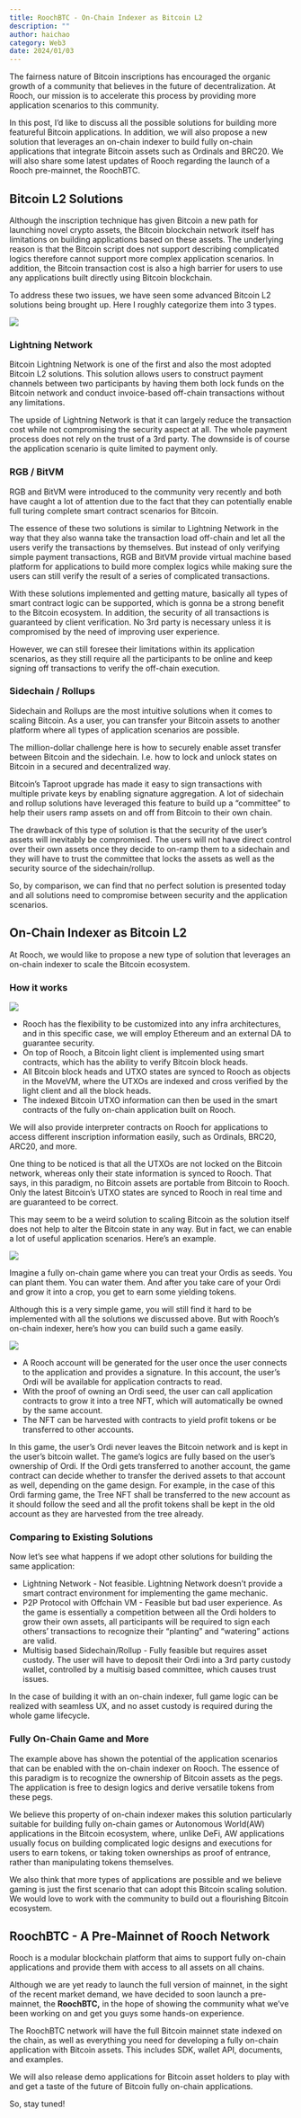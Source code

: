 ```yaml
---
title: RoochBTC - On-Chain Indexer as Bitcoin L2
description: ""
author: haichao
category: Web3
date: 2024/01/03
---
```



<PostHeader />

The fairness nature of Bitcoin inscriptions has encouraged the organic growth of a community that believes in the future of decentralization. At Rooch, our mission is to accelerate this process by providing more application scenarios to this community.

In this post, I’d like to discuss all the possible solutions for building more featureful Bitcoin applications. In addition, we will also propose a new solution that leverages an on-chain indexer to build fully on-chain applications that integrate Bitcoin assets such as Ordinals and BRC20. We will also share some latest updates of Rooch regarding the launch of a Rooch pre-mainnet, the RoochBTC.

## Bitcoin L2 Solutions

Although the inscription technique has given Bitcoin a new path for launching novel crypto assets, the Bitcoin blockchain network itself has limitations on building applications based on these assets. The underlying reason is that the Bitcoin script does not support describing complicated logics therefore cannot support more complex application scenarios. In addition, the Bitcoin transaction cost is also a high barrier for users to use any applications built directly using Bitcoin blockchain.

To address these two issues, we have seen some advanced Bitcoin L2 solutions being brought up. Here I roughly categorize them into 3 types.

![](/docs/rooch-btc-1.png)

### Lightning Network

Bitcoin Lightning Network is one of the first and also the most adopted Bitcoin L2 solutions. This solution allows users to construct payment channels between two participants by having them both lock funds on the Bitcoin network and conduct invoice-based off-chain transactions without any limitations. 

The upside of Lightning Network is that it can largely reduce the transaction cost while not compromising the security aspect at all. The whole payment process does not rely on the trust of a 3rd party. The downside is of course the application scenario is quite limited to payment only.

### RGB / BitVM

RGB and BitVM were introduced to the community very recently and both have caught a lot of attention due to the fact that they can potentially enable full turing complete smart contract scenarios for Bitcoin. 

The essence of these two solutions is similar to Lightning Network in the way that they also wanna take the transaction load off-chain and let all the users verify the transactions by themselves. But instead of only verifying simple payment transactions, RGB and BitVM provide virtual machine based platform for applications to build more complex logics while making sure the users can still verify the result of a series of complicated transactions.

With these solutions implemented and getting mature, basically all types of smart contract logic can be supported, which is gonna be a strong benefit to the Bitcoin ecosystem. In addition, the security of all transactions is guaranteed by client verification. No 3rd party is necessary unless it is compromised by the need of improving user experience. 

However, we can still foresee their limitations within its application scenarios, as they still require all the participants to be online and keep signing off transactions to verify the off-chain execution.

### Sidechain / Rollups

Sidechain and Rollups are the most intuitive solutions when it comes to scaling Bitcoin. As a user, you can transfer your Bitcoin assets to another platform where all types of application scenarios are possible.

The million-dollar challenge here is how to securely enable asset transfer between Bitcoin and the sidechain. I.e. how to lock and unlock states on Bitcoin in a secured and decentralized way. 

Bitcoin’s Taproot upgrade has made it easy to sign transactions with multiple private keys by enabling signature aggregation.  A lot of sidechain and rollup solutions have leveraged this feature to build up a “committee” to help their users ramp assets on and off from Bitcoin to their own chain. 

The drawback of this type of solution is that the security of the user’s assets will inevitably be compromised. The users will not have direct control over their own assets once they decide to on-ramp them to a sidechain and they will have to trust the committee that locks the assets as well as the security source of the sidechain/rollup.

So, by comparison, we can find that no perfect solution is presented today and all solutions need to compromise between security and the application scenarios.

## On-Chain Indexer as Bitcoin L2

At Rooch, we would like to propose a new type of solution that leverages an on-chain indexer to scale the Bitcoin ecosystem.

### How it works

![](/docs/rooch-btc-2.png)

- Rooch has the flexibility to be customized into any infra architectures, and in this specific case, we will employ Ethereum and an external DA to guarantee security.
- On top of Rooch, a Bitcoin light client is implemented using smart contracts, which has the ability to verify Bitcoin block heads.
- All Bitcoin block heads and UTXO states are synced to Rooch as objects in the MoveVM, where the UTXOs are indexed and cross verified by the light client and all the block heads.
- The indexed Bitcoin UTXO information can then be used in the smart contracts of the fully on-chain application built on Rooch.

We will also provide interpreter contracts on Rooch for applications to access different inscription information easily, such as Ordinals, BRC20, ARC20, and more.

One thing to be noticed is that all the UTXOs are not locked on the Bitcoin network, whereas only their state information is synced to Rooch. That says, in this paradigm, no Bitcoin assets are portable from Bitcoin to Rooch. Only the latest Bitcoin’s UTXO states are synced to Rooch in real time and are guaranteed to be correct. 

This may seem to be a weird solution to scaling Bitcoin as the solution itself does not help to alter the Bitcoin state in any way. But in fact, we can enable a lot of useful application scenarios. Here’s an example.

![](/docs/rooch-btc-3.png)

Imagine a fully on-chain game where you can treat your Ordis as seeds. You can plant them. You can water them. And after you take care of your Ordi and grow it into a crop, you get to earn some yielding tokens.

Although this is a very simple game, you will still find it hard to be implemented with all the solutions we discussed above. But with Rooch’s on-chain indexer, here’s how you can build such a game easily.

![](/docs/rooch-btc-4.png)

- A Rooch account will be generated for the user once the user connects to the application and provides a signature. In this account, the user’s Ordi will be available for application contracts to read.
- With the proof of owning an Ordi seed, the user can call application contracts to grow it into a tree NFT, which will automatically be owned by the same account.
- The NFT can be harvested with contracts to yield profit tokens or be transferred to other accounts.

In this game, the user’s Ordi never leaves the Bitcoin network and is kept in the user’s bitcoin wallet. The game’s logics are fully based on the user’s ownership of Ordi. If the Ordi gets transferred to another account, the game contract can decide whether to transfer the derived assets to that account as well, depending on the game design. For example, in the case of this Ordi farming game, the Tree NFT shall be transferred to the new account as it should follow the seed and all the profit tokens shall be kept in the old account as they are harvested from the tree already.

### Comparing to Existing Solutions

Now let’s see what happens if we adopt other solutions for building the same application:

- Lightning Network - Not feasible. Lightning Network doesn’t provide a smart contract environment for implementing the game mechanic.
- P2P Protocol with Offchain VM - Feasible but bad user experience. As the game is essentially a competition between all the Ordi holders to grow their own assets, all participants will be required to sign each others’ transactions to recognize their “planting” and “watering” actions are valid.
- Multisig based Sidechain/Rollup - Fully feasible but requires asset custody. The user will have to deposit their Ordi into a 3rd party custody wallet, controlled by a multisig based committee, which causes trust issues.

In the case of building it with an on-chain indexer, full game logic can be realized with seamless UX, and no asset custody is required during the whole game lifecycle.

### Fully On-Chain Game and More

The example above has shown the potential of the application scenarios that can be enabled with the on-chain indexer on Rooch. The essence of this paradigm is to recognize the ownership of Bitcoin assets as the pegs. The application is free to design logics and derive versatile tokens from these pegs. 

We believe this property of on-chain indexer makes this solution particularly suitable for building fully on-chain games or Autonomous World(AW) applications in the Bitcoin ecosystem, where, unlike DeFi, AW applications usually focus on building complicated logic designs and executions for users to earn tokens, or taking token ownerships as proof of entrance, rather than manipulating tokens themselves. 

We also think that more types of applications are possible and we believe gaming is just the first scenario that can adopt this Bitcoin scaling solution. We would love to work with the community to build out a flourishing Bitcoin ecosystem.

## RoochBTC - A Pre-Mainnet of Rooch Network

Rooch is a modular blockchain platform that aims to support fully on-chain applications and provide them with access to all assets on all chains.

Although we are yet ready to launch the full version of mainnet, in the sight of the recent market demand, we have decided to soon launch a pre-mainnet, the **RoochBTC,** in the hope of showing the community what we’ve been working on and get you guys some hands-on experience.

The RoochBTC network will have the full Bitcoin mainnet state indexed on the chain, as well as everything you need for developing a fully on-chain application with Bitcoin assets. This includes SDK, wallet API, documents, and examples.

We will also release demo applications for Bitcoin asset holders to play with and get a taste of the future of Bitcoin fully on-chain applications.

So, stay tuned!
